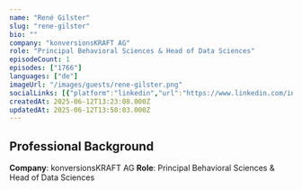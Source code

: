 ```yaml
---
name: "René Gilster"
slug: "rene-gilster"
bio: ""
company: "konversionsKRAFT AG"
role: "Principal Behavioral Sciences & Head of Data Sciences"
episodeCount: 1
episodes: ["1766"]
languages: ["de"]
imageUrl: "/images/guests/rene-gilster.png"
socialLinks: [{"platform":"linkedin","url":"https://www.linkedin.com/in/renegilster/"}]
createdAt: 2025-06-12T13:23:08.000Z
updatedAt: 2025-06-12T13:50:03.000Z
---
```


## Professional Background

**Company**: konversionsKRAFT AG
**Role**: Principal Behavioral Sciences & Head of Data Sciences
